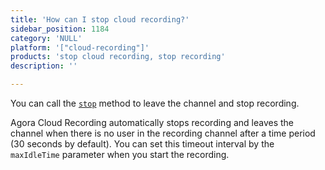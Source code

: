 ```yaml
---
title: 'How can I stop cloud recording?'
sidebar_position: 1184 
category: 'NULL' 
platform: '["cloud-recording"]'
products: 'stop cloud recording, stop recording'   
description: '' 

---
```



You can call the [`stop`](https://docs.agora.io/en/cloud-recording/cloud_recording_api_rest?platform=All%20Platforms#stop) method to leave the channel and stop recording.

Agora Cloud Recording automatically stops recording and leaves the channel when there is no user in the recording channel after a time period (30 seconds by default). You can set this timeout interval by the `maxIdleTime` parameter when you start the recording.